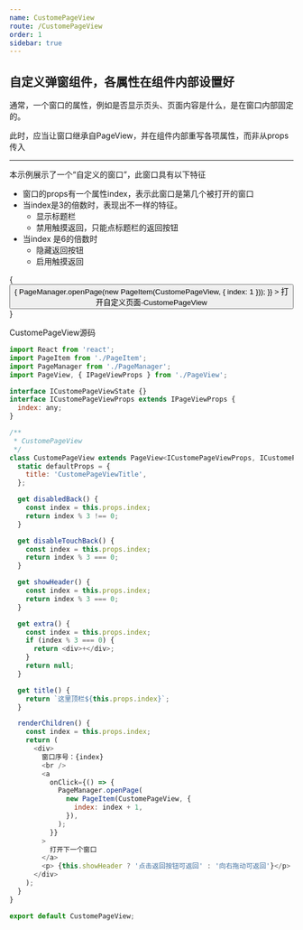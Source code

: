 ```yaml
---
name: CustomePageView
route: /CustomePageView
order: 1
sidebar: true
---
```


## 自定义弹窗组件，各属性在组件内部设置好

通常，一个窗口的属性，例如是否显示页头、页面内容是什么，是在窗口内部固定的。

此时，应当让窗口继承自PageView，并在组件内部重写各项属性，而非从props传入

----
本示例展示了一个“自定义的窗口”，此窗口具有以下特征

+ 窗口的props有一个属性index，表示此窗口是第几个被打开的窗口
+ 当index是3的倍数时，表现出不一样的特征。
  + 显示标题栏
  + 禁用触摸返回，只能点标题栏的返回按钮
+ 当index 是6的倍数时
  + 隐藏返回按钮
  + 启用触摸返回

<Playground>
{
  <button
    onClick={() => {
      PageManager.openPage(new PageItem(CustomePageView, { index: 1 }));
    }}
  >
    打开自定义页面-CustomePageView
  </button>
}
</Playground>

CustomePageView源码
```javascript
import React from 'react';
import PageItem from './PageItem';
import PageManager from './PageManager';
import PageView, { IPageViewProps } from './PageView';

interface ICustomePageViewState {}
interface ICustomePageViewProps extends IPageViewProps {
  index: any;
}

/**
 * CustomePageView
 */
class CustomePageView extends PageView<ICustomePageViewProps, ICustomePageViewState> {
  static defaultProps = {
    title: 'CustomePageViewTitle',
  };

  get disabledBack() {
    const index = this.props.index;
    return index % 3 !== 0;
  }

  get disableTouchBack() {
    const index = this.props.index;
    return index % 3 === 0;
  }

  get showHeader() {
    const index = this.props.index;
    return index % 3 === 0;
  }

  get extra() {
    const index = this.props.index;
    if (index % 3 === 0) {
      return <div>+</div>;
    }
    return null;
  }

  get title() {
    return `这里顶栏${this.props.index}`;
  }

  renderChildren() {
    const index = this.props.index;
    return (
      <div>
        窗口序号：{index}
        <br />
        <a
          onClick={() => {
            PageManager.openPage(
              new PageItem(CustomePageView, {
                index: index + 1,
              }),
            );
          }}
        >
          打开下一个窗口
        </a>
        <p> {this.showHeader ? '点击返回按钮可返回' : '向右拖动可返回'}</p>
      </div>
    );
  }
}

export default CustomePageView;

```
